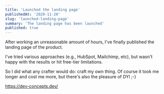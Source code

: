 ```yaml
---
title: 'Launched the landing page'
publishedAt: '2020-11-20'
slug: 'launched-landing-page'
summary: 'The landing page has been launched'
published: true
---
```


After working an unreasonable amount of hours, I've finally published the landing page of the product.

I've tried various approaches (e.g., HubSpot, Mailchimp, etc), but wasn't happy with the results or hit free-tier limitations.

So I did what any crafter would do: craft my own thing. Of course it took me longer and cost me more, but there's also the pleasure of DYI ;-)

https://dev-concepts.dev/

<BlogPostSignature />

